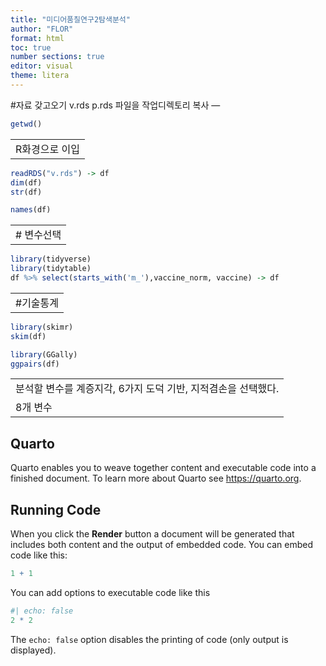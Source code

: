 ```yaml
---
title: "미디어품칠연구2탐색분석"
author: "FLOR"
format: html
toc: true
number sections: true
editor: visual
theme: litera
---
```

#자료 갖고오기 
v.rds  p.rds 파일을 작업디렉토리 복사
---

```r
getwd()
```

---
R화경으로 이입
---

```r
readRDS("v.rds") -> df
dim(df)
str(df)
```

```r
names(df)
```

---
# 변수선택
---

```r
library(tidyverse)
library(tidytable)
df %>% select(starts_with('m_'),vaccine_norm, vaccine) -> df
```

---
#기술통계
---

```r
library(skimr)
skim(df)


```

```r
library(GGally)
ggpairs(df)
```

---
분석할 변수를 계증지각, 6가지 도덕 기반, 지적겸손을 선택했다.
8개 변수  
---

## Quarto

Quarto enables you to weave together content and executable code into a finished document. To learn more about Quarto see <https://quarto.org>.

## Running Code

When you click the **Render** button a document will be generated that includes both content and the output of embedded code. You can embed code like this:

```r
1 + 1
```

You can add options to executable code like this

```r
#| echo: false
2 * 2
```

The `echo: false` option disables the printing of code (only output is displayed).
